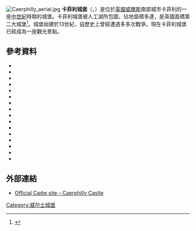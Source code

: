 {{expand|time=2015-03-19T01:22:17+00:00}}
[[File:Caerphilly_aerial.jpg|thumb]]
'''卡菲利城堡'''（{{lang-en|Caerphilly Castle}}，{{lang-cy|Castell Caerffili}}）是位於[[英國|英國]][[威爾斯|威爾斯]]南部城市卡菲利的一座[[中世紀|中世紀]]時期的城堡。卡菲利城堡被人工湖所包圍，佔地面積多達{{convert|30|acre}}，是英國面積第二大城堡<ref name="Brown 2004 81">{{harvnb|Brown|2004|p=81}}</ref>。城堡始建於13世紀，自歷史上曾經遭遇多多次戰爭。現在卡菲利城堡已經成為一座觀光景點。
==參考資料==
{{reflist}}
* {{cite book
| last = Brown
| first = R. Allen
| year = 2004
| title = Allen Brown's English Castles
| url = https://archive.org/details/allenbrownsengli0000brow
| publisher = The Boydell Press
| location= Woodbridge, UK
| isbn = 978-1-84383-069-6
| ref=harv
  }}
* {{cite book
| last = Carpenter
| first = David
| year = 2004
| title = The Struggle for Mastery: the Penguin History of Britain 1066–1284
| url = https://archive.org/details/struggleformaste00davi
| publisher = Penguin
| location= London, UK
| isbn = 978-0-14-014824-4
| ref=harv
  }}
* {{cite book
| last = Clark
| first = George T.
| year = 1852
| title = A Description and History of the Castles of Kidwelly and Caerphilly, and of Castell Coch
| url = https://archive.org/details/descriptionhisto00clariala
| publisher =  W. Pickering
| location= London, UK
| oclc = 13015278
| ref=harv
  }}
* {{cite book
| last = Davies
| first = John
| year = 1981
| title = Cardiff and the Marquesses of Bute
| publisher =  University of Wales Press
| location= Cardiff, UK
| isbn = 978-0-7083-2463-9
| ref=harv
  }}
* {{cite book
| last = Davies
| first = R. R.
| coauthor =
| year = 1990
| title = Domination and Conquest: the Experience of Ireland, Scotland and Wales, 1100–1300
| publisher = Cambridge University Press
| location= Cambridge, UK
| isbn = 978-0-521-02977-3
| url = 
| ref=harv
  }}
* {{cite book
| last = Goodall
| first = John
| year = 2011
| title = The English Castle
| url = https://archive.org/details/englishcastle1060000good
| publisher =  Yale University Press
| location= New Haven, US and London, UK
| isbn = 978-0-300-11058-6
| ref=harv
  }}
* {{cite book
| last = Hull
| first = Lisa
| year = 2009
| title = Understanding the Castle Ruins Of England And Wales: How to Interpret the Meaning of Masonry and Earthworks
| url = https://archive.org/details/understandingcas0000hull
| publisher = McFarland
| location= Jefferson, US
| isbn = 978-0-7864-3457-2
| ref=harv
  }}
*{{cite book
| last=King
| first=D. J. Cathcart
| year=1991
| title=The Castle in England and Wales
| url=https://archive.org/details/castleinenglandw0000king
| publisher= Routledge
| publication-place=London, UK
| isbn= 978-0-415-00350-6
|ref=harv}}
*{{cite book
| last=Lowry
| first=Bernard
| year=2006
| title=Discovering Fortifications: From the Tudors to the Cold War
| url=https://archive.org/details/discoveringforti0000lowr
| publisher= Shire Publications
| location=Princes Risborough, UK
| isbn= 978-0-7478-0651-6
|ref=harv}}
* {{cite book
| last = Newman
| first = John
| year = 2001
| title = The Buildings of Wales: Glamorgan
| publisher =  Penguin
| location= London, UK
| isbn = 978-0-14-071056-4
| ref=harv
  }}
* {{cite book
| last = Pounds
| first = Norman John Greville
| year = 1994
| title = The Medieval Castle in England and Wales: a Social and Political History
| publisher =  Cambridge University Press
| location= Cambridge, UK
| isbn = 978-0-521-45828-3
| url = 
| ref=harv
  }}
*{{cite book
| last=Prestwich
| first=Michael
| editor-last=Williams
| editor-first=Diane
| editor2-last=Kenyon
| editor2-first=John
| year=2010
| title=The Impact of Edwardian Castles in Wales
| chapter=Edward I and Wales
| publisher=Oxbow Books
| publication-place=Oxford, UK
| pages=1–8
| isbn= 978-1-84217-380-0
|ref=harv}}
* {{cite book
| last = Prior
| first = Stuart
| coauthor =
| year = 2006
| title = A Few Well-Positioned Castles: the Norman Art of War
| publisher = Tempus
| location= Stroud, UK
| isbn = 978-0-7524-3651-7
| url = 
| ref=harv
  }}
* {{cite book
| last = Renn
| first = Derek
| coauthor =
| year = 2002
| title = Caerphilly Castle
| publisher = Cadw
| location= Cardiff, UK
| isbn = 978-1-85760-082-7
| url = 
| ref=harv
  }}
*{{cite journal
|last=Spurgeon
|first=Jack
|title=The Castles of Glamorgan: Some Sites and Theories of General Interest
|journal=Château Gaillard: Études de Castellologie
|volume=8
|year=1983
|pages=203–226
|ref=harv
}}
* {{cite book
| last = Wiggins
| first = Kenneth
| year = 2003
| title = Siege Mines and Underground Warfare
| publisher =  Shire Publications
| location= Princes Risborough, UK
| isbn = 978-0-7478-0547-2
| ref=harv
  }}

==外部連結==
{{Commons category|Caerphilly Castle}}
*[http://cadw.wales.gov.uk/daysout/caerphilly-castle/?lang=en Official Cadw site – Caerphilly Castle]{{Wayback|url=http://cadw.wales.gov.uk/daysout/caerphilly-castle/?lang=en |date=20120324104556 }}

{{coord|51.5761|N|3.2203|W|type:landmark|display=title}}

[[Category:威尔士城堡|Category:威尔士城堡]]